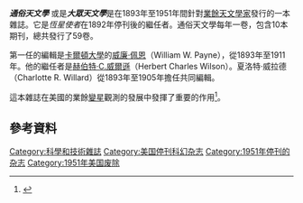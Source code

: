 {{Infobox magazine
| title           =通俗天文學
| logo            = 
| logo_size       = <!-- default is 180px -->
| image_file      = <!-- cover.jpg (omit the "file:" prefix) -->
| image_size      = <!-- default is 180px -->
| image_alt       = 
| image_caption   = 
| editor          = <!-- up to |editor5= -->
| editor_title    = <!-- up to |editor_title5= -->
| previous_editor = 
| staff_writer    = 
| photographer    = 
| category        = 
| frequency       = 每年10期
| format          = 
| circulation     = 
| publisher       = 
| paid_circulation =
| unpaid_circulation =
| circulation_year =
| total_circulation =
| founder         = 
| founded         = 
| firstdate       = 1893<!-- {{Start date|year|month|day}} -->
| finaldate       = 1951
| finalnumber     =
| company         = 
| country         = [[美國|美國]]
| based           = 
| language        = 英語
| website         = <!-- {{URL|example.com}} -->
| issn            = 
| oclc            = 
}}
{{about|1893-1951在美國出版的雜誌|英國的雜誌|通俗天文學 (英國雜誌)}}
'''''通俗天文學''''' 或是'''''大眾天文學'''''是在1893年至1951年間針對[[業餘天文學|業餘天文學家]]發行的一本雜誌。它是''恆星使者''在1892年停刊後的繼任者。通俗天文學每年一卷，包含10本期刊，總共發行了59卷。

第一任的編輯是[[卡爾頓大學|卡爾頓大學]]的[[威廉·佩恩_(天文學家)|威廉·佩恩]]（William W. Payne），從1893年至1911年。他的繼任者是[[赫伯特·C.威爾遜|赫伯特·C.威爾遜]]（Herbert Charles Wilson）。夏洛特·威拉德（Charlotte R. Willard）從1893年至1905年擔任共同編輯。

這本雜誌在美國的業餘[[變星|變星]]觀測的發展中發揮了重要的作用<ref>{{Citation
  | last=Smith
  | first=Horace A.
  | title=''Popular Astronomy'' Magazine and the Development of Variable Star Observing in the United States
  | magazine=The Journal of the American Association of Variable Star Observers
  | volume=9
  | issue=
  | pages=40–42
  | year=1980
  | date=October 1980
  | url=}}
</ref>。

==參考資料==
{{reflist}}

[[Category:科學和技術雜誌|Category:科學和技術雜誌]]
[[Category:美国停刊科幻杂志|Category:美国停刊科幻杂志]]
[[Category:1951年停刊的杂志|Category:1951年停刊的杂志]]
[[Category:1951年美国废除|Category:1951年美国废除]]


{{sci-mag-stub}}